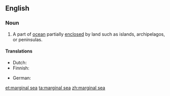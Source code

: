 ==English==
{{wikipedia}}

===Noun===
{{en-noun|head=[[marginal]] [[sea]]}}

# A part of [[ocean]] partially [[enclosed]] by land such as islands, archipelagos, or peninsulas.

====Translations====
{{trans-top|part of ocean}}
* Dutch: {{t-|nl|binnenzee|n}}
* Finnish: {{t+|fi|reunameri}}
{{trans-mid}}
* German: {{t-|de|Randmeer|n}}
{{trans-bottom}}

[[et:marginal sea]]
[[ta:marginal sea]]
[[zh:marginal sea]]